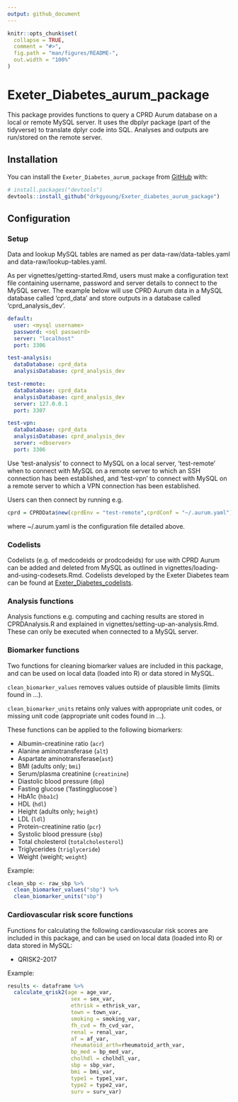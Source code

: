 ```yaml
---
output: github_document
---
```


<!-- README.md is generated from README.Rmd. Please edit that file -->

```r
knitr::opts_chunk$set(
  collapse = TRUE,
  comment = "#>",
  fig.path = "man/figures/README-",
  out.width = "100%"
)
```

# Exeter_Diabetes_aurum_package

<!-- badges: start -->
<!-- badges: end -->

This package provides functions to query a CPRD Aurum database on a local or remote MySQL server. It uses the dbplyr package (part of the tidyverse) to translate dplyr code into SQL. Analyses and outputs are run/stored on the remote server.


## Installation

You can install the `Exeter_Diabetes_aurum_package` from [GitHub](https://github.com/) with:

``` r
# install.packages("devtools")
devtools::install_github("drkgyoung/Exeter_diabetes_aurum_package")
```

## Configuration

### Setup

Data and lookup MySQL tables are named as per data-raw/data-tables.yaml and data-raw/lookup-tables.yaml.

As per vignettes/getting-started.Rmd, users must make a configuration text file containing username, password and server details to connect to the MySQL server. The example below will use CPRD Aurum data in a MySQL database called 'cprd_data' and store outputs in a database called 'cprd_analysis_dev'.

```YAML
default:
  user: <mysql username>
  password: <sql password>
  server: "localhost"
  port: 3306

test-analysis:
  dataDatabase: cprd_data
  analysisDatabase: cprd_analysis_dev

test-remote:
  dataDatabase: cprd_data
  analysisDatabase: cprd_analysis_dev
  server: 127.0.0.1
  port: 3307

test-vpn:
  dataDatabase: cprd_data
  analysisDatabase: cprd_analysis_dev
  server: <dbserver>
  port: 3306
```

Use 'test-analysis' to connect to MySQL on a local server, 'test-remote' when to connect with MySQL on a remote server to which an SSH connection has been established, and 'test-vpn' to connect with MySQL on a remote server to which a VPN connection has been established.

Users can then connect by running e.g.

``` r
cprd = CPRDData$new(cprdEnv = "test-remote",cprdConf = "~/.aurum.yaml")
```
where ~/.aurum.yaml is the configuration file detailed above.

### Codelists

Codelists (e.g. of medcodeids or prodcodeids) for use with CPRD Aurum can be added and deleted from MySQL as outlined in vignettes/loading-and-using-codesets.Rmd. Codelists developed by the Exeter Diabetes team can be found at [Exeter_Diabetes_codelists](https://github.com/drkgyoung/Exeter_Diabetes_codelists).

### Analysis functions

Analysis functions e.g. computing and caching results are stored in CPRDAnalysis.R and explained in vignettes/setting-up-an-analysis.Rmd. These can only be executed when connected to a MySQL server.

### Biomarker functions

Two functions for cleaning biomarker values are included in this package, and can be used on local data (loaded into R) or data stored in MySQL.

`clean_biomarker_values` removes values outside of plausible limits (limits found in ...).

`clean_biomarker_units` retains only values with appropriate unit codes, or missing unit code (appropriate unit codes found in ...).

These functions can be applied to the following biomarkers:

* Albumin-creatinine ratio (`acr`)
* Alanine aminotransferase (`alt`)
* Aspartate aminotransferase(`ast`)
* BMI (adults only; `bmi`)
* Serum/plasma creatinine (`creatinine`)
* Diastolic blood pressure (`dbp`)
* Fasting glucose ('fastingglucose`)
* HbA1c (`hba1c`)
* HDL (`hdl`)
* Height (adults only; `height`)
* LDL (`ldl`)
* Protein-creatinine ratio (`pcr`)
* Systolic blood pressure (`sbp`)
* Total cholesterol (`totalcholesterol`)
* Triglycerides (`triglyceride`)
* Weight (weight; `weight`)

Example:
``` r
clean_sbp <- raw_sbp %>%
  clean_biomarker_values("sbp") %>%
  clean_biomarker_units("sbp")
```

### Cardiovascular risk score functions

Functions for calculating the following cardiovascular risk scores are included in this package, and can be used on local data (loaded into R) or data stored in MySQL:

* QRISK2-2017

Example:
``` r
results <- dataframe %>%
  calculate_qrisk2(age = age_var,
                    sex = sex_var,
                    ethrisk = ethrisk_var,
                    town = town_var,
                    smoking = smoking_var,
                    fh_cvd = fh_cvd_var,
                    renal = renal_var,
                    af = af_var,
                    rheumatoid_arth=rheumatoid_arth_var,
                    bp_med = bp_med_var,
                    cholhdl = cholhdl_var,
                    sbp = sbp_var,
                    bmi = bmi_var,
                    type1 = type1_var,
                    type2 = type2_var,
                    surv = surv_var)
```